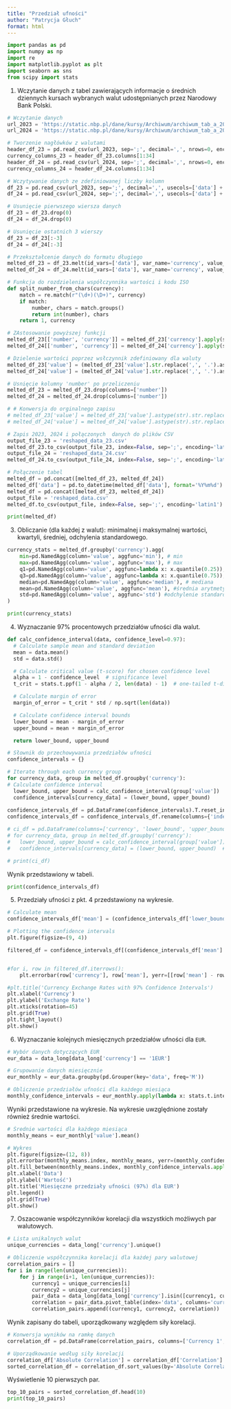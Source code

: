 ```yaml
---
title: "Przedział ufności"
author: "Patrycja Głuch"
format: html
---
```


```python
import pandas as pd
import numpy as np
import re
import matplotlib.pyplot as plt
import seaborn as sns
from scipy import stats
```

1. Wczytanie danych z tabel zawierających informacje o średnich dziennych kursach wybranych walut udostępnianych przez Narodowy Bank Polski.

```python
# Wczytanie danych
url_2023 = 'https://static.nbp.pl/dane/kursy/Archiwum/archiwum_tab_a_2023.csv'
url_2024 = 'https://static.nbp.pl/dane/kursy/Archiwum/archiwum_tab_a_2024.csv'

# Tworzenie nagłówków z walutami
header_df_23 = pd.read_csv(url_2023, sep=';', decimal=',', nrows=0, encoding='latin1')
currency_columns_23 = header_df_23.columns[1:34] 
header_df_24 = pd.read_csv(url_2024, sep=';', decimal=',', nrows=0, encoding='latin1')
currency_columns_24 = header_df_24.columns[1:34]

# Wczytywanie danych ze zdefiniowanej liczby kolumn
df_23 = pd.read_csv(url_2023, sep=';', decimal=',', usecols=['data'] + list(currency_columns_23), encoding='latin1')
df_24 = pd.read_csv(url_2024, sep=';', decimal=',', usecols=['data'] + list(currency_columns_24), encoding='latin1')

# Usunięcie pierwszego wiersza danych
df_23 = df_23.drop(0)
df_24 = df_24.drop(0)

# Usunięcie ostatnich 3 wierszy
df_23 = df_23[:-3]
df_24 = df_24[:-3]

# Przekształcenie danych do formatu długiego
melted_df_23 = df_23.melt(id_vars=['data'], var_name='currency', value_name='value')
melted_df_24 = df_24.melt(id_vars=['data'], var_name='currency', value_name='value')

# Funkcja do rozdzielenia współczynnika wartości i kodu ISO
def split_number_from_chars(currency):
    match = re.match(r"(\d+)(\D+)", currency)
    if match:
        number, chars = match.groups()
        return int(number), chars
    return 1, currency 

# ZAstosowanie powyższej funkcji
melted_df_23[['number', 'currency']] = melted_df_23['currency'].apply(split_number_from_chars).apply(pd.Series)
melted_df_24[['number', 'currency']] = melted_df_24['currency'].apply(split_number_from_chars).apply(pd.Series)

# Dzielenie wartości poprzez wsłczynnik zdefiniowany dla waluty
melted_df_23['value'] = (melted_df_23['value'].str.replace(',', '.').astype(float) / melted_df_23['number']).round(6)
melted_df_24['value'] = (melted_df_24['value'].str.replace(',', '.').astype(float)/ melted_df_24['number']).round(6)

# Usnięcie kolumny 'number' po przeliczeniu
melted_df_23 = melted_df_23.drop(columns=['number'])
melted_df_24 = melted_df_24.drop(columns=['number'])

# # Konwersja do orginalnego zapisu 
# melted_df_23['value'] = melted_df_23['value'].astype(str).str.replace('.', ',')
# melted_df_24['value'] = melted_df_24['value'].astype(str).str.replace('.', ',')

# Zapis 2023, 2024 i połączonych  danych do plików CSV
output_file_23 = 'reshaped_data_23.csv'
melted_df_23.to_csv(output_file_23, index=False, sep=';', encoding='latin1')
output_file_24 = 'reshaped_data_24.csv'
melted_df_24.to_csv(output_file_24, index=False, sep=';', encoding='latin1')

# Połączenie tabel
melted_df = pd.concat([melted_df_23, melted_df_24])
melted_df['data'] = pd.to_datetime(melted_df['data'], format='%Y%m%d')
melted_df = pd.concat([melted_df_23, melted_df_24])
output_file = 'reshaped_data.csv'
melted_df.to_csv(output_file, index=False, sep=';', encoding='latin1')

print(melted_df)
```


3. Obliczanie (dla każdej z walut): minimalnej i maksymalnej wartości, kwartyli, średniej, odchylenia standardowego.

```python

currency_stats = melted_df.groupby('currency').agg(
    min=pd.NamedAgg(column='value', aggfunc='min'), # min
    max=pd.NamedAgg(column='value', aggfunc='max'), # max
    q1=pd.NamedAgg(column='value', aggfunc=lambda x: x.quantile(0.25)),  # 1szy kwartyl
    q3=pd.NamedAgg(column='value', aggfunc=lambda x: x.quantile(0.75)),  # 3ci kwartyl
    median=pd.NamedAgg(column='value', aggfunc='median'), # mediana
    mean=pd.NamedAgg(column='value', aggfunc='mean'), #średnia arytmetyczne
    std=pd.NamedAgg(column='value', aggfunc='std') #odchylenie standardowe
)

print(currency_stats)

```

4.  Wyznaczanie 97% procentowych przedziałów ufności dla walut.

```python

def calc_confidence_interval(data, confidence_level=0.97):
  # Calculate sample mean and standard deviation
  mean = data.mean()
  std = data.std()

  # Calculate critical value (t-score) for chosen confidence level
  alpha = 1 - confidence_level  # significance level
  t_crit = stats.t.ppf(1 - alpha / 2, len(data) - 1)  # one-tailed t-distribution

  # Calculate margin of error
  margin_of_error = t_crit * std / np.sqrt(len(data))

  # Calculate confidence interval bounds
  lower_bound = mean - margin_of_error
  upper_bound = mean + margin_of_error

  return lower_bound, upper_bound

# Słownik do przechowywania przedziałów ufności
confidence_intervals = {}

# Iterate through each currency group
for currency_data, group in melted_df.groupby('currency'):
# Calculate confidence interval
  lower_bound, upper_bound = calc_confidence_interval(group['value'])
  confidence_intervals[currency_data] = (lower_bound, upper_bound)
  
confidence_intervals_df = pd.DataFrame(confidence_intervals).T.reset_index()
confidence_intervals_df = confidence_intervals_df.rename(columns={'index': 'currency', 0: 'lower_bound', 1: 'upper_bound'})

# ci_df = pd.DataFrame(columns=['currency', 'lower_bound', 'upper_bound'])
# for currency_data, group in melted_df.groupby('currency'):
#   lower_bound, upper_bound = calc_confidence_interval(group['value'])
#   confidence_intervals[currency_data] = (lower_bound, upper_bound)  # optional for keeping dictionary

# print(ci_df)
```

Wynik przedstawiony w tabeli.

```python
print(confidence_intervals_df)
```

5. Przedziały ufności z pkt. 4 przedstawiony na wykresie.

```python

# Calculate mean
confidence_intervals_df['mean'] = (confidence_intervals_df['lower_bound'] + confidence_intervals_df['upper_bound']) / 2

# Plotting the confidence intervals
plt.figure(figsize=(9, 4))

filtered_df = confidence_intervals_df[(confidence_intervals_df['mean'] > 5) & (confidence_intervals_df['mean'] < 6)]


#for i, row in filtered_df.iterrows():
    plt.errorbar(row['currency'], row['mean'], yerr=[[row['mean'] - row['lower_bound']], [row['upper_bound'] - row['mean']]], fmt='.-', label=f'{row["currency"]} Mean')

#plt.title('Currency Exchange Rates with 97% Confidence Intervals')
plt.xlabel('Currency')
plt.ylabel('Exchange Rate')
plt.xticks(rotation=45)
plt.grid(True)
plt.tight_layout()
plt.show()
```

6. Wyznaczanie kolejnych miesięcznych przedziałów ufności dla `EUR`. 

```python
# Wybór danych dotyczących EUR
eur_data = data_long[data_long['currency'] == '1EUR']

# Grupowanie danych miesięcznie
eur_monthly = eur_data.groupby(pd.Grouper(key='data', freq='M'))

# Obliczenie przedziałów ufności dla każdego miesiąca
monthly_confidence_intervals = eur_monthly.apply(lambda x: stats.t.interval(0.97, len(x)-1, loc=np.mean(x['value']), scale=stats.sem(x['value'])))
```

Wyniki przedstawione na wykresie. Na wykresie uwzględnione zostały również średnie wartości.

```python
# Średnie wartości dla każdego miesiąca
monthly_means = eur_monthly['value'].mean()

# Wykres
plt.figure(figsize=(12, 8))
plt.errorbar(monthly_means.index, monthly_means, yerr=(monthly_confidence_intervals.apply(lambda x: (x[1]-x[0])/2)), fmt='o-', label='Średnia wartość', color='blue')
plt.fill_between(monthly_means.index, monthly_confidence_intervals.apply(lambda x: x[0]), monthly_confidence_intervals.apply(lambda x: x[1]), alpha=0.3, color='gray', label='Przedział ufności (97%)')
plt.xlabel('Data')
plt.ylabel('Wartość')
plt.title('Miesięczne przedziały ufności (97%) dla EUR')
plt.legend()
plt.grid(True)
plt.show()
```

7. Oszacowanie współczynników korelacji dla wszystkich możliwych par walutowych.

```python
# Lista unikalnych walut
unique_currencies = data_long['currency'].unique()

# Obliczenie współczynnika korelacji dla każdej pary walutowej
correlation_pairs = []
for i in range(len(unique_currencies)):
    for j in range(i+1, len(unique_currencies)):
        currency1 = unique_currencies[i]
        currency2 = unique_currencies[j]
        pair_data = data_long[data_long['currency'].isin([currency1, currency2])]
        correlation = pair_data.pivot_table(index='data', columns='currency', values='value').corr().iloc[0, 1]
        correlation_pairs.append((currency1, currency2, correlation))
```

Wynik zapisany do tabeli, uporządkowany względem siły korelacji.

```python
# Konwersja wyników na ramkę danych
correlation_df = pd.DataFrame(correlation_pairs, columns=['Currency 1', 'Currency 2', 'Correlation'])

# Uporządkowanie według siły korelacji
correlation_df['Absolute Correlation'] = correlation_df['Correlation'].abs()
sorted_correlation_df = correlation_df.sort_values(by='Absolute Correlation', ascending=False)
```

Wyświetlenie 10 pierwszych par.

```python
top_10_pairs = sorted_correlation_df.head(10)
print(top_10_pairs)
```